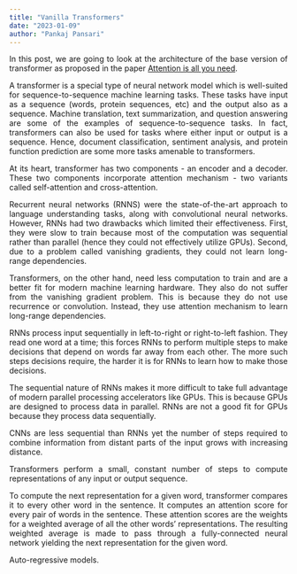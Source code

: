 ```yaml
---
title: "Vanilla Transformers"
date: "2023-01-09"
author: "Pankaj Pansari"
---
```


<div style="text-align: justify"> 

In this post, we are going to look at the architecture of the base version of transformer as proposed in the paper [Attention is all you need](https://arxiv.org/abs/1706.03762).

A transformer is a special type of neural network model which is well-suited for sequence-to-sequence machine learning tasks. These tasks have input as a sequence (words, protein sequences, etc) and the output also as a sequence. Machine translation, text summarization, and question answering are some of the examples of sequence-to-sequence tasks. In fact, transformers can also be used for tasks where either input or output is a sequence. Hence, document classification, sentiment analysis, and protein function prediction are some more tasks amenable to transformers.

At its heart, transformer has two components - an encoder and a decoder. These two components incorporate attention mechanism - two variants called self-attention and cross-attention.

Recurrent neural networks (RNNS) were the state-of-the-art approach to language understanding tasks, along with convolutional neural networks. However, RNNs had two drawbacks which limited their effectiveness. First, they were slow to train because most of the computation was sequential rather than parallel (hence they could not effectively utilize GPUs). Second, due to a problem called vanishing gradients, they could not learn long-range dependencies.

Transformers, on the other hand, need less computation to train and are a better fit for modern machine learning hardware. They also do not suffer from the vanishing gradient problem. This is because they do not use recurrence or convolution. Instead, they use attention mechanism to learn long-range dependencies.

RNNs process input sequentially in left-to-right or right-to-left fashion. They read one word at a time; this forces RNNs to perform multiple steps to make decisions that depend on words far away from each other. The more such steps decisions require, the harder it is for RNNs to learn how to make those decisions.

The sequential nature of RNNs makes it more difficult to take full advantage of modern parallel processing accelerators like GPUs. This is because GPUs are designed to process data in parallel. RNNs are not a good fit for GPUs because they process data sequentially.

CNNs are less sequential than RNNs yet the number of steps required to combine information from distant parts of the input grows with increasing distance.

Transformers perform a small, constant number of steps to compute representations of any input or output sequence.

To compute the next representation for a given word, transformer compares it to every other word in the sentence. It computes an attention score for every pair of words in the sentence. These attention scores are the weights for a weighted average of all the other words' representations. The resulting weighted average is made to pass through a fully-connected neural network yielding the next representation for the given word.
 
Auto-regressive models.